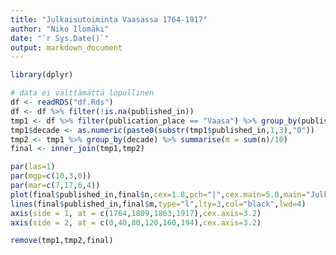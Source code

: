 ```yaml
---
title: "Julkaisutoiminta Vaasassa 1764-1917"
author: "Niko Ilomäki"
date: "`r Sys.Date()`"
output: markdown_document
---
```


```r
library(dplyr)
```

```r
# data ei välttämättä lopullinen
df <- readRDS("df.Rds")
df <- df %>% filter(!is.na(published_in))
tmp1 <- df %>% filter(publication_place == "Vaasa") %>% group_by(published_in) %>% tally() %>% arrange(published_in)
tmp1$decade <- as.numeric(paste0(substr(tmp1$published_in,1,3),"0"))
tmp2 <- tmp1 %>% group_by(decade) %>% summarise(m = sum(n)/10)
final <- inner_join(tmp1,tmp2)
```

```r
par(las=1)
par(mgp=c(10,3,0))
par(mar=c(7,17,6,4))
plot(final$published_in,final$n,cex=1.8,pch="|",cex.main=5.0,main="Julkaisutoiminta Vaasassa 1764-1917",cex.lab=5.0,xlab="",ylab="Dokumenttia / vuosi",axes=FALSE,col="black")
lines(final$published_in,final$m,type="l",lty=3,col="black",lwd=4)
axis(side = 1, at = c(1764,1809,1863,1917),cex.axis=3.2)
axis(side = 2, at = c(0,40,80,120,160,194),cex.axis=3.2)
```

```r
remove(tmp1,tmp2,final)
```
